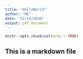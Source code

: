```yaml
---
title: "HelloWorld"
author: "ME"
date: "12/14/2020"
output: pdf_document
---
```


```r
knitr::opts_chunk$set(echo = TRUE)
```

## This is a markdown file
